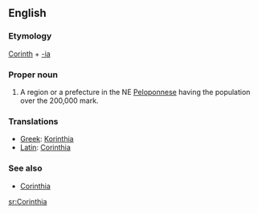 {{wikipedia}}
==English==

===Etymology===
[[Corinth]] + [[-ia]]

===Proper noun===
{{en-proper noun}}
# A region or a prefecture in the NE [[Peloponnese]] having the population over the 200,000 mark.

===Translations===

*[[Greek]]: [[Korinthia]]
*[[Latin]]: [[Corinthia]]

===See also===
*[[w:Corinthia|Corinthia]]

[[sr:Corinthia]]
